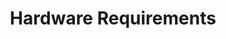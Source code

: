 ---
title: 'Hardware Requirements'
description: 'This is the Hardware Requirements page'
version: 'v0'
---